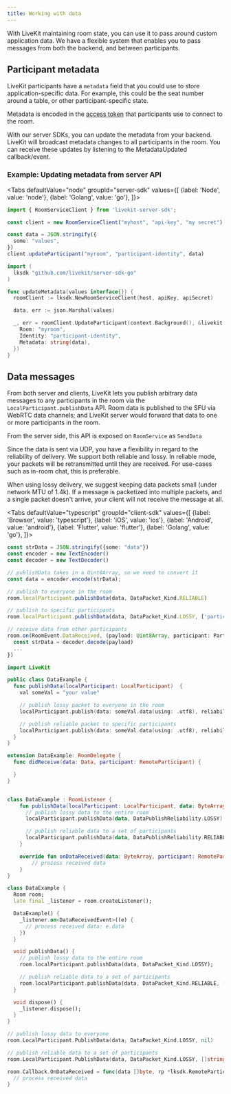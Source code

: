 ```yaml
---
title: Working with data
---
```


With LiveKit maintaining room state, you can use it to pass around custom application data. We have a flexible system that enables you to pass messages from both the backend, and between participants.

## Participant metadata

LiveKit participants have a `metadata` field that you could use to store application-specific data. For example, this could be the seat number around a table, or other participant-specific state.

Metadata is encoded in the [access token](../access-tokens) that participants use to connect to the room.

With our server SDKs, you can update the metadata from your backend. LiveKit will broadcast metadata changes to all participants in the room. You can receive these updates by listening to the MetadataUpdated callback/event.

### Example: Updating metadata from server API

<Tabs
  defaultValue="node"
  groupId="server-sdk"
  values={[
    {label: 'Node', value: 'node'},
    {label: 'Golang', value: 'go'},
  ]}>
  <TabItem value="node">

```typescript title="TypeScript"
import { RoomServiceClient } from 'livekit-server-sdk';

const client = new RoomServiceClient("myhost", "api-key", "my secret")

const data = JSON.stringify({
  some: "values",
})
client.updateParticipant("myroom", "participant-identity", data)
```

  </TabItem>

  <TabItem value="go">

```go title="Go"
import (
  lksdk "github.com/livekit/server-sdk-go"
)

func updateMetadata(values interface{}) {
  roomClient := lksdk.NewRoomServiceClient(host, apiKey, apiSecret)

  data, err := json.Marshal(values)

  _, err = roomClient.UpdateParticipant(context.Background(), &livekit.UpdateParticipantRequest{
    Room: "myroom",
    Identity: "participant-identity",
    Metadata: string(data),
  })
}
```

  </TabItem>

</Tabs>

## Data messages

From both server and clients, LiveKit lets you publish arbitrary data messages to any participants in the room via the `LocalParticipant.publishData` API. Room data is published to the SFU via WebRTC data channels; and LiveKit server would forward that data to one or more participants in the room.

From the server side, this API is exposed on `RoomService` as `SendData`

Since the data is sent via UDP, you have a flexibility in regard to the reliability of delivery. We support both reliable and lossy. In reliable mode, your packets will be retransmitted until they are received. For use-cases such as in-room chat, this is preferable.

When using lossy delivery, we suggest keeping data packets small (under network MTU of 1.4k). If a message is packetized into multiple packets, and a single packet doesn't arrive, your client will not receive the message at all.

<Tabs
  defaultValue="typescript"
  groupId="client-sdk"
  values={[
    {label: 'Browser', value: 'typescript'},
    {label: 'iOS', value: 'ios'},
    {label: 'Android', value: 'android'},
    {label: 'Flutter', value: 'flutter'},
    {label: 'Golang', value: 'go'},
  ]}>
  <TabItem value="typescript">

```typescript title="TypeScript"
const strData = JSON.stringify({some: "data"})
const encoder = new TextEncoder()
const decoder = new TextDecoder()

// publishData takes in a Uint8Array, so we need to convert it
const data = encoder.encode(strData);

// publish to everyone in the room
room.localParticipant.publishData(data, DataPacket_Kind.RELIABLE)

// publish to specific participants
room.localParticipant.publishData(data, DataPacket_Kind.LOSSY, ['participant_sid'])

// receive data from other participants
room.on(RoomEvent.DataReceived, (payload: Uint8Array, participant: Participant, kind: DataPacket_Kind) => {
  const strData = decoder.decode(payload)
  ...
})
```

  </TabItem>
  <TabItem value="ios">

```swift title="Swift"
import LiveKit

public class DataExample {
  func publishData(localParticipant: LocalParticipant)  {
    val someVal = "your value"

    // publish lossy packet to everyone in the room
    localParticipant.publish(data: someVal.data(using: .utf8), reliability: .lossy)

    // publish reliable packet to specific participants
    localParticipant.publish(data: someVal.data(using: .utf8), reliability: .reliable, ["sid1", "sid2"])
  }
}

extension DataExample: RoomDelegate {
  func didReceive(data: Data, participant: RemoteParticipant) {

  }
}

```

  </TabItem>
  <TabItem value="android">

```kt title="Kotlin"

class DataExample : RoomListener {
    fun publishData(localParticipant: LocalParticipant, data: ByteArray) {
      // publish lossy data to the entire room
      localParticipant.publishData(data, DataPublishReliability.LOSSY)

      // publish reliable data to a set of participants
      localParticipant.publishData(data, DataPublishReliability.RELIABLE, listOf("sid1", "sid2"))
    }

    override fun onDataReceived(data: ByteArray, participant: RemoteParticipant, room: Room) {} {
        // process received data
    }
}
```
  </TabItem>
  <TabItem value="flutter">

```dart title="Dart"
class DataExample {
  Room room;
  late final _listener = room.createListener();

  DataExample() {
    _listener.on<DataReceivedEvent>((e) {
      // process received data: e.data
    })
  }

  void publishData() {
    // publish lossy data to the entire room
    room.localParticipant.publishData(data, DataPacket_Kind.LOSSY);

    // publish reliable data to a set of participants
    room.localParticipant.publishData(data, DataPacket_Kind.RELIABLE, ["sid1", "sid2"]);
  }

  void dispose() {
    _listener.dispose();
  }
}
```

  </TabItem>
  <TabItem value="go">

```go title="Go"
// publish lossy data to everyone
room.LocalParticipant.PublishData(data, DataPacket_Kind.LOSSY, nil)

// publish reliable data to a set of participants
room.LocalParticipant.PublishData(data, DataPacket_Kind.LOSSY, []string{"sid1", "sid2"})

room.Callback.OnDataReceived = func(data []byte, rp *lksdk.RemoteParticipant) {
  // process received data
}
```

  </TabItem>

</Tabs>
